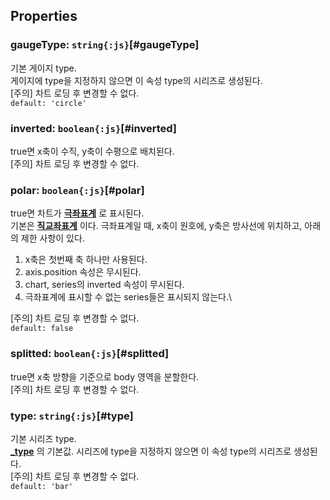 ## Properties

### gaugeType: `string{:js}`[#gaugeType]
기본 게이지 type.\
게이지에 type을 지정하지 않으면 이 속성 type의 시리즈로 생성된다.\
[주의] 차트 로딩 후 변경할 수 없다.  
`default: 'circle'`  

### inverted: `boolean{:js}`[#inverted]
true면 x축이 수직, y축이 수평으로 배치된다.\
[주의] 차트 로딩 후 변경할 수 없다.  

### polar: `boolean{:js}`[#polar]
true면 차트가  **[극좌표계](https://en.wikipedia.org/wiki/Polar_coordinate_system)** 로 표시된다.\
기본은  **[직교좌표계](https://en.wikipedia.org/wiki/Cartesian_coordinate_system)** 이다.
극좌표계일 때,
x축이 원호에, y축은 방사선에 위치하고, 아래의 제한 사항이 있다.
1. x축은 첫번째 축 하나만 사용된다.
2. axis.position 속성은 무시된다.
3. chart, series의 inverted 속성이 무시된다.
4. 극좌표계에 표시할 수 없는 series들은 표시되지 않는다.\

[주의] 차트 로딩 후 변경할 수 없다.  
`default: false`  

### splitted: `boolean{:js}`[#splitted]
true면 x축 방향을 기준으로 body 영역을 분할한다.\
[주의] 차트 로딩 후 변경할 수 없다.  

### type: `string{:js}`[#type]
기본 시리즈 type.\
 **[_type](/docs/api/classes/_type)** 의 기본값.
시리즈에 type을 지정하지 않으면 이 속성 type의 시리즈로 생성된다.\
[주의] 차트 로딩 후 변경할 수 없다.  
`default: 'bar'`  
